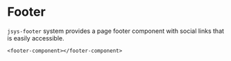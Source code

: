 
<Meta title="Footer/Introductions"/>

# Footer

`jsys-footer` system provides a page footer component with social links that is easily accessible.

```
<footer-component></footer-component>
```

